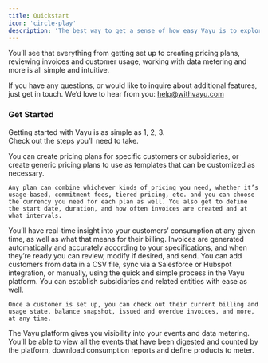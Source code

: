 ```yaml
---
title: Quickstart
icon: 'circle-play'
description: 'The best way to get a sense of how easy Vayu is to explore the platform’s user guide.'
---
```


You’ll see that everything from getting set up to creating pricing plans, reviewing invoices and customer usage, working with data metering and more is all simple and intuitive. 

If you have any questions, or would like to inquire about additional features, just get in touch. We’d love to hear from you: help@withvayu.com

### Get Started 

Getting started with Vayu is as simple as 1, 2, 3. <br/>
Check out the steps you’ll need to take. 

<Steps>
  <Step title="Create a Pricing Plan">
    You can create pricing plans for specific customers or subsidiaries, or create generic pricing plans to use as templates that can be customized as necessary. 
    
    Any plan can combine whichever kinds of pricing you need, whether it’s usage-based, commitment fees, tiered pricing, etc. and you can choose the currency you need for each plan as well. You also get to define the start date, duration, and how often invoices are created and at what intervals. 
  </Step>

  <Step title="Explore Invoices">
    You’ll have real-time insight into your customers’ consumption at any given time, as well as what that means for their billing. Invoices are generated automatically and accurately according to your specifications, and when they’re ready you can review, modify if desired, and send.
  </Step>
  <Step title="Review Customers">
    You can add customers from data in a CSV file, sync via a Salesforce or Hubspot integration, or manually, using the quick and simple process in the Vayu platform. You can establish subsidiaries and related entities with ease as well. 

    Once a customer is set up, you can check out their current billing and usage state, balance snapshot, issued and overdue invoices, and more, at any time. 
  </Step>
    <Step title="Data Metering">
    The Vayu platform gives you visibility into your events and data metering. <br/>
    You’ll be able to view all the events that have been digested and counted by the platform, download consumption reports and define products to meter. 
  </Step>
</Steps>
